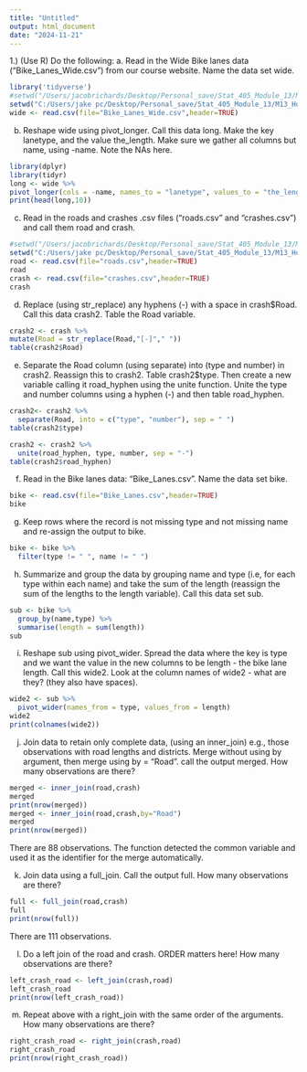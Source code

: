 ```yaml
---
title: "Untitled"
output: html_document
date: "2024-11-21"
---
```

1.) (Use R) Do the following:
a. Read in the Wide Bike lanes data (“Bike_Lanes_Wide.csv”) from our course website. Name the data
set wide.
```r
library('tidyverse')
#setwd("/Users/jacobrichards/Desktop/Personal_save/Stat_405_Module_13/M13_Homework")
setwd("C:/Users/jake pc/Desktop/Personal_save/Stat_405_Module_13/M13_Homework")
wide <- read.csv(file="Bike_Lanes_Wide.csv",header=TRUE)
```
b. Reshape wide using pivot_longer. Call this data long. Make the key lanetype, and the value
the_length. Make sure we gather all columns but name, using -name. Note the NAs here.
```r
library(dplyr)
library(tidyr)
long <- wide %>% 
pivot_longer(cols = -name, names_to = "lanetype", values_to = "the_length")
print(head(long,10))
```
c. Read in the roads and crashes .csv files (“roads.csv” and “crashes.csv”) and call them road and crash.
```r
#setwd("/Users/jacobrichards/Desktop/Personal_save/Stat_405_Module_13/M13-Homework")
setwd("C:/Users/jake pc/Desktop/Personal_save/Stat_405_Module_13/M13_Homework")
road <- read.csv(file="roads.csv",header=TRUE)
road
crash <- read.csv(file="crashes.csv",header=TRUE)
crash
```
d. Replace (using str_replace) any hyphens (-) with a space in crash$Road. Call this data crash2.
Table the Road variable.
```r
crash2 <- crash %>%
mutate(Road = str_replace(Road,"[-]"," "))
table(crash2$Road)
```
e. Separate the Road column (using separate) into (type and number) in crash2. Reassign this to
crash2. Table crash2$type. Then create a new variable calling it road_hyphen using the unite
function. Unite the type and number columns using a hyphen (-) and then table road_hyphen.
```r
crash2<- crash2 %>%
  separate(Road, into = c("type", "number"), sep = " ")
table(crash2$type)

crash2 <- crash2 %>%
  unite(road_hyphen, type, number, sep = "-")
table(crash2$road_hyphen)

```

f. Read in the Bike lanes data: “Bike_Lanes.csv”. Name the data set bike.
```r
bike <- read.csv(file="Bike_Lanes.csv",header=TRUE)
bike
```

g. Keep rows where the record is not missing type and not missing name and re-assign the output to
bike.
```r
bike <- bike %>%
  filter(type != " ", name != " ")
```

h. Summarize and group the data by grouping name and type (i.e, for each type within each name) and
take the sum of the length (reassign the sum of the lengths to the length variable). Call this data set
sub.
```r
sub <- bike %>%
  group_by(name,type) %>%
  summarise(length = sum(length))
sub
```

i. Reshape sub using pivot_wider. Spread the data where the key is type and we want the value in
the new columns to be length - the bike lane length. Call this wide2. Look at the column names of
wide2 - what are they? (they also have spaces).
```r
wide2 <- sub %>%
  pivot_wider(names_from = type, values_from = length)
wide2
print(colnames(wide2))
```

j. Join data to retain only complete data, (using an inner_join) e.g., those observations with road
lengths and districts. Merge without using by argument, then merge using by = "Road". call the
output merged. How many observations are there?
```r
merged <- inner_join(road,crash)
merged
print(nrow(merged))
merged <- inner_join(road,crash,by="Road")
merged
print(nrow(merged))
```

There are 88 observations. The function detected the common variable and used it as the identifier for the merge automatically. 

k. Join data using a full_join. Call the output full. How many observations are there?
```r
full <- full_join(road,crash)
full
print(nrow(full))
```

There are 111 observations.

l. Do a left join of the road and crash. ORDER matters here! How many observations are there?
```r
left_crash_road <- left_join(crash,road)
left_crash_road
print(nrow(left_crash_road))
```


m. Repeat above with a right_join with the same order of the arguments. How many observations are
there?
```r
right_crash_road <- right_join(crash,road)
right_crash_road
print(nrow(right_crash_road))
```




